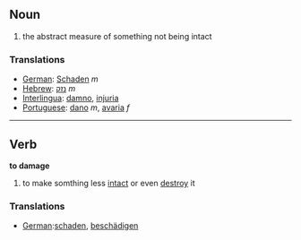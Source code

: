 ==Noun==
# the abstract measure of something not being intact

===Translations===
*[[German]]: [[Schaden]] ''m''
*[[Hebrew]]: [[נזק]] ''m''
*[[Interlingua]]: [[damno]], [[injuria]]
*[[Portuguese]]: [[dano]] ''m'', [[avaria]] ''f''

----

==Verb==

'''to damage'''
# to make somthing less [[intact]] or even [[destroy]] it

===Translations===
*[[German]]:[[schaden]], [[beschädigen]]
